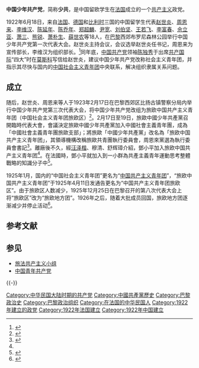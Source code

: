 {{not|中国青年共产党}}
'''中国少年共产党'''，简称'''少共'''，是中国留欧学生在[[法国|法国]]成立的一个[[共产主义|共产主义]]政党。

1922年6月18日，来自[[法国|法国]]、[[德国|德国]]和[[比利时|比利时]]三国的中国留学生代表[[赵世炎|赵世炎]]、[[周恩来|周恩来]]、[[李维汉|李维汉]]、[[陈延年|陈延年]]、[[陈乔年|陈乔年]]、[[郑超麟|郑超麟]]、[[尹宽|尹宽]]、[[刘伯坚|刘伯坚]]、[[王若飞|王若飞]]、[[李富春|李富春]]、[[佘立亚|佘立亚]]、[[萧三|萧三]]、[[熊锐|熊锐]]、[[萧朴生|萧朴生]]、[[薛世农|薛世农]]等18人，在[[巴黎|巴黎]]西郊布罗尼森林公园举行中国少年共产党第一次代表大会。赵世炎主持会议，会议选举赵世炎任书记，周恩来为宣传部长，李维汉为组织部长。<ref>{{Cite web |url=http://news.ifeng.com/a/20160627/49247075_0.shtml |title=李维汉：旅欧中国少年共产党组织部长 |accessdate=2017-11-03 |archive-date=2019-09-02 |archive-url=https://web.archive.org/web/20190902094529/http://news.ifeng.com/a/20160627/49247075_0.shtml |dead-url=no }}</ref>同年底，[[中国共产党|中国共产党]]领袖[[陈独秀|陈独秀]]于出席[[共产国际|共产国际]]“四大”时在[[莫斯科|莫斯科]]写信给赵世炎，建议中国少年共产党改称社会主义青年团，并指示其尽快与国内的[[中国社会主义青年团|中国社会主义青年团]]中央联系，解决组织隶属关系问题。

==成立==
随后，赵世炎、周恩来等人于1923年2月17日在巴黎西郊区比扬古镇警察分局内举行中国少年共产党第三次代表大会，将中国少年共产党改组为旅欧中国共产主义青年团（中国社会主义青年团旅欧区）<ref>{{Cite web |url=http://history.sina.com.cn/bk/ds/2013-09-04/172253060.shtml |title=中国历史上曾经还有十四个“共产党” |author=张扬、曹凯 |date=2013年9月4日 |publisher=新浪历史 |accessdate=2016-02-14 |archive-date=2016-03-04 |archive-url = https://web.archive.org/web/20160304074908/http://history.sina.com.cn/bk/ds/2013-09-04/172253060.shtml |dead-url=no }}</ref>。2月17日至19日，旅歐中國少年共產黨召開臨時代表大會，會議決定旅歐中國少年共產黨加入中國社會主義青年團，成為「中國社會主義青年團旅歐支部」；將旅歐「中國少年共產黨」改名為「旅欧中国共产主义青年团」，其領導機構改稱旅歐共青團執行委員會，周恩來黨選為執行委員會書記<ref name="d1">{{cite book |editors=[[中共中央文獻研究室|中共中央文獻研究室]]編，[[楊勝群|楊勝群]]主編，劉金田副主編 |title=《[[鄧小平傳|鄧小平傳]]（1904-1974）》上卷 |year=2014 |location=香港 |publisher=中和出版 |isbn=978-988-8284-56-6 |edition=香港第一版 }}</ref>{{rp|58}}。離廠後不久，經[[汪泽楷|汪泽楷]]、穆清、舒辉璋介紹，鄧小平加入旅欧中国共产主义青年团<ref name="d1"/>{{rp|59}}。在法國時，鄧小平就加入到一小群為共產主義青年運動思考整體戰略的知識分子中<ref name="V">{{cite book |authors=[[傅高义|傅高义]]著，冯克利译，[[香港中文大學|香港中文大學]]出版社編輯部譯校 |title=《邓小平时代》 |year=2012 |publisher=[[中文大學出版社|中文大學出版社]] |location=香港 |isbn=978-962-996-498-6 }}</ref>{{rp|5}}。

1925年1月，国内的“中国社会主义青年团”更名为“[[中国共产主义青年团|中国共产主义青年团]]”，“旅欧中国共产主义青年团”于1925年4月11日发通告更名为“中国共产主义青年团旅欧区”。由于旅欧区人数减少，1925年12月25日在巴黎召开的第八次代表大会上将“旅欧区”改为“旅欧地方团”。1926年之后，随着大批成员回国，旅欧地方团逐渐减少并停止活动<ref>{{Cite journal |title=旅欧中国共产主义青年团组织沿革 |author=赵云云 |url=http://www.cnki.com.cn/Article/CJFDTotal-DANG902.014.htm |journal=党的文献 |issue=2 |year=1999 |page=90-95 |access-date=2018-03-23 |archive-date=2020-11-05 |archive-url=https://web.archive.org/web/20201105064215/http://www.cnki.com.cn/Article/CJFDTotal-DANG902.014.htm |dead-url=no }}</ref>。

== 参考文献 ==
{{Reflist}}

== 参见 ==
{{Portal box|共产主义|中国共产党|中华民国|法国}}
* [[旅法共产主义小组|旅法共产主义小组]]
* [[中国青年共产党|中国青年共产党]]

{{-}}
{{马克思主义在中国的早期传播}}

[[Category:中华民国大陆时期的共产党|Category:中华民国大陆时期的共产党]]
[[Category:中國共產黨歷史|Category:中國共產黨歷史]]
[[Category:巴黎政治史|Category:巴黎政治史]]
[[Category:巴黎政治组织|Category:巴黎政治组织]]
[[Category:在法国的中华民国人|Category:在法国的中华民国人]]
[[Category:1922年建立的政党|Category:1922年建立的政党]]
[[Category:1922年法国建立|Category:1922年法国建立]]
[[Category:1922年中国建立|Category:1922年中国建立]]
